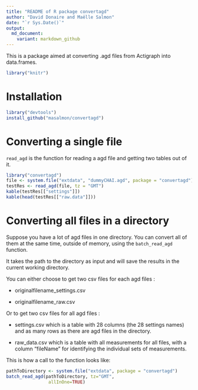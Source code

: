 ```yaml
---
title: "README of R package convertagd"
author: "David Donaire and Maëlle Salmon"
date: "`r Sys.Date()`"
output:
  md_document:
    variant: markdown_github
---
```


This is a package aimed at converting .agd files from Actigraph into data.frames. 

```r
library("knitr")
```

# Installation

```r
library("devtools")
install_github("masalmon/convertagd")
```

# Converting a single file

`read_agd` is the function for reading a agd file and getting two tables out of it.

```r
library("convertagd")
file <- system.file("extdata", "dummyCHAI.agd", package = "convertagd")
testRes <- read_agd(file, tz = "GMT")
kable(testRes[["settings"]])
kable(head(testRes[["raw.data"]]))
```

# Converting all files in a directory

Suppose you have a lot of agd files in one directory. You can convert all of them at the same time, outside of memory, using the `batch_read_agd` function.

It takes the path to the directory as input and will save the results in the current working directory.

You can either choose to get two csv files for each agd files :

* originalfilename_settings.csv

* originalfilename_raw.csv

Or to get two csv files for all agd files :

* settings.csv which is a table with 28 columns (the 28 settings names) and as many rows as there are agd files in the directory.

* raw_data.csv which is a table with all measurements for all files, with a column "fileName" for identifying the individual sets of measurements.

This is how a call to the function looks like:

```r
pathToDirectory <- system.file("extdata", package = "convertagd")
batch_read_agd(pathToDirectory, tz="GMT",
                allInOne=TRUE)

```
